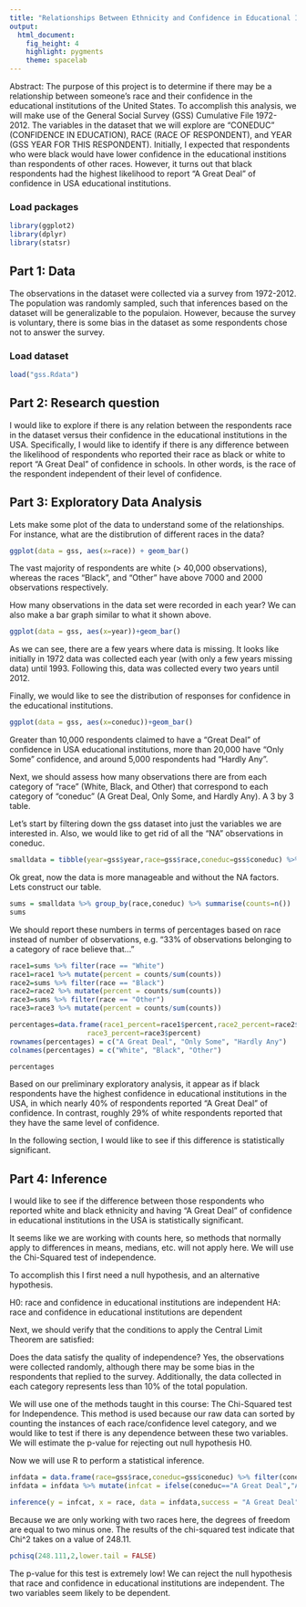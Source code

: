 ---
title: "Relationships Between Ethnicity and Confidence in Educational Institutions in the United States"
output: 
  html_document: 
    fig_height: 4
    highlight: pygments
    theme: spacelab
---

Abstract: The purpose of this project is to determine if there may be a relationship between someone's race and their confidence in the educational institutions of the United States. To accomplish this analysis, we will make use of the General Social Survey (GSS) Cumulative File 1972-2012. The variables in the dataset that we will explore are "CONEDUC" (CONFIDENCE IN EDUCATION), RACE (RACE OF RESPONDENT), and YEAR (GSS YEAR FOR THIS RESPONDENT). Initially, I expected that respondents who were black would have lower confidence in the educational institions than respondents of other races. However, it turns out that black respondents had the highest likelihood to report "A Great Deal" of confidence in USA educational institutions.

### Load packages

```{r load-packages, message = FALSE}
library(ggplot2)
library(dplyr)
library(statsr)
```

## Part 1: Data
The observations in the dataset were collected via a survey from 1972-2012. The population was randomly sampled, such that inferences based on the dataset will be generalizable to the populaion. However, because the survey is voluntary, there is some bias in the dataset as some respondents chose not to answer the survey. 

### Load dataset
```{r load-data}
load("gss.Rdata")
```

## Part 2: Research question
I would like to explore if there is any relation between the respondents race in the dataset versus their confidence in the educational institutions in the USA. Specifically, I would like to identify if there is any difference between the likelihood of respondents who reported their race as black or white to report "A Great Deal" of confidence in schools. In other words, is the race of the respondent independent of their level of confidence.

## Part 3: Exploratory Data Analysis
Lets make some plot of the data to understand some of the relationships. For instance, what are the distibrution of different races in the data?
```{r}
ggplot(data = gss, aes(x=race)) + geom_bar()
```

The vast majority of respondents are white (> 40,000 observations), whereas the races "Black", and "Other" have above 7000 and 2000 observations respectively. 

How many observations in the data set were recorded in each year? We can also make a bar graph similar to what it shown above.

```{r}
ggplot(data = gss, aes(x=year))+geom_bar()
```

As we can see, there are a few years where data is missing. It looks like initially in 1972 data was collected each year (with only a few years missing data) until 1993. Following this, data was collected every two years until 2012. 

Finally, we would like to see the distribution of responses for confidence in the educational institutions.

```{r}
ggplot(data = gss, aes(x=coneduc))+geom_bar()
```

Greater than 10,000 respondents claimed to have a "Great Deal" of confidence in USA educational institutions, more than 20,000 have "Only Some" confidence, and around 5,000 respondents had "Hardly Any".

Next, we should assess how many observations there are from each category of "race" (White, Black, and Other) that correspond to each category of "coneduc" (A Great Deal, Only Some, and Hardly Any). A 3 by 3 table.

Let's start by filtering down the gss dataset into just the variables we are interested in. Also, we would like to get rid of all the "NA" observations in coneduc.

```{r}
smalldata = tibble(year=gss$year,race=gss$race,coneduc=gss$coneduc) %>% filter(coneduc != "NA")
```

Ok great, now the data is more manageable and without the NA factors. Lets construct our table.

```{r}
sums = smalldata %>% group_by(race,coneduc) %>% summarise(counts=n())
sums
```

We should report these numbers in terms of percentages based on race instead of number of observations, e.g. "33% of observations belonging to a category of race believe that..."

```{r}
race1=sums %>% filter(race == "White")
race1=race1 %>% mutate(percent = counts/sum(counts))
race2=sums %>% filter(race == "Black")
race2=race2 %>% mutate(percent = counts/sum(counts))
race3=sums %>% filter(race == "Other")
race3=race3 %>% mutate(percent = counts/sum(counts))

percentages=data.frame(race1_percent=race1$percent,race2_percent=race2$percent,
                   race3_percent=race3$percent)
rownames(percentages) = c("A Great Deal", "Only Some", "Hardly Any")
colnames(percentages) = c("White", "Black", "Other")

percentages
```

Based on our preliminary exploratory analysis, it appear as if black respondents have the highest confidence in educational institutions in the USA, in which nearly 40% of respondents reported "A Great Deal" of confidence. In contrast, roughly 29% of white respondents reported that they have the same level of confidence.

In the following section, I would like to see if this difference is statistically significant.

## Part 4: Inference
I would like to see if the difference between those respondents who reported white and black ethnicity and having "A Great Deal" of confidence in educational institutions in the USA is statistically significant.

It seems like we are working with counts here, so methods that normally apply to differences in means, medians, etc. will not apply here. We will use the Chi-Squared test of independence.

To accomplish this I first need a null hypothesis, and an alternative hypothesis.

H0: race and confidence in educational institutions are independent
HA: race and confidence in educational institutions are dependent

Next, we should verify that the conditions to apply the Central Limit Theorem are satisfied:

Does the data satisfy the quality of independence? 
Yes, the observations were collected randomly, although there may be some bias in the respondents that replied to the survey. Additionally, the data collected in each category represents less than 10% of the total population.

We will use one of the methods taught in this course: The Chi-Squared test for Independence. This method is used because our raw data can sorted by counting the instances of each race/confidence level category, and we would like to test if there is any dependence between these two variables. We will estimate the p-value for rejecting out null hypothesis H0.

Now we will use R to perform a statistical inference.

```{r}
infdata = data.frame(race=gss$race,coneduc=gss$coneduc) %>% filter(coneduc != "NA") %>% filter(race != "Other")
infdata = infdata %>% mutate(infcat = ifelse(coneduc=="A Great Deal","A Great Deal","Other"))

inference(y = infcat, x = race, data = infdata,success = "A Great Deal", statistic = "proportion", type = "ht", method = "theoretical", sig_level = 0.05, alternative = "greater")
```

Because we are only working with two races here, the degrees of freedom are equal to two minus one. The results of the chi-squared test indicate that Chi^2 takes on a value of 248.11.

```{r}
pchisq(248.111,2,lower.tail = FALSE)
```

The p-value for this test is extremely low! We can reject the null hypothesis that race and confidence in educational institutions are independent. The two variables seem likely to be dependent.